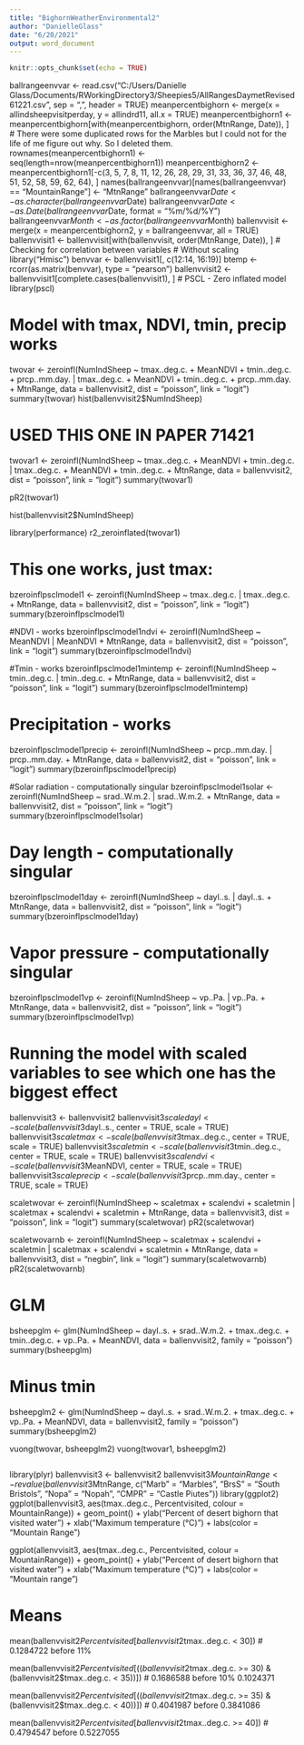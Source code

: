 ```yaml
---
title: "BighornWeatherEnvironmental2"
author: "DanielleGlass"
date: "6/20/2021"
output: word_document
---
```


```r
knitr::opts_chunk$set(echo = TRUE)
```

ballrangeenvvar <- read.csv("C:/Users/Danielle Glass/Documents/RWorkingDirectory3/Sheepies5/AllRangesDaymetRevised61221.csv", sep = ",", header = TRUE)
meanpercentbighorn <- merge(x = allindsheepvisitperday, y = allindrd11, all.x = TRUE)
meanpercentbighorn1 <- meanpercentbighorn[with(meanpercentbighorn, order(MtnRange, Date)), ]
# There were some duplicated rows for the Marbles but I could not for the life of me figure out why. So I deleted them.
rownames(meanpercentbighorn1) <- seq(length=nrow(meanpercentbighorn1))
meanpercentbighorn2 <- meanpercentbighorn1[-c(3, 5, 7, 8, 11, 12, 26, 28, 29, 31, 33, 36, 37, 46, 48, 51, 52, 58, 59, 62, 64), ]
names(ballrangeenvvar)[names(ballrangeenvvar) == "MountainRange"] <- "MtnRange"
ballrangeenvvar$Date <- as.character(ballrangeenvvar$Date)
ballrangeenvvar$Date <- as.Date(ballrangeenvvar$Date, format = "%m/%d/%Y")
ballrangeenvvar$Month <- as.factor(ballrangeenvvar$Month)
ballenvvisit <- merge(x = meanpercentbighorn2, y = ballrangeenvvar, all = TRUE)
ballenvvisit1 <- ballenvvisit[with(ballenvvisit, order(MtnRange, Date)), ]
# Checking for correlation between variables
# Without scaling
library("Hmisc")
benvvar <- ballenvvisit1[, c(12:14, 16:19)]
btemp <- rcorr(as.matrix(benvvar), type = "pearson")
ballenvvisit2 <- ballenvvisit1[complete.cases(ballenvvisit1), ]
# PSCL - Zero inflated model
library(pscl)

# Model with tmax, NDVI, tmin, precip works
twovar <- zeroinfl(NumIndSheep ~ tmax..deg.c. + MeanNDVI + tmin..deg.c. + prcp..mm.day. | tmax..deg.c. + MeanNDVI + tmin..deg.c. + prcp..mm.day. + MtnRange, data = ballenvvisit2, dist = "poisson", link = "logit")
summary(twovar)
hist(ballenvvisit2$NumIndSheep)

# USED THIS ONE IN PAPER 71421
twovar1 <- zeroinfl(NumIndSheep ~ tmax..deg.c. + MeanNDVI + tmin..deg.c. | tmax..deg.c. + MeanNDVI + tmin..deg.c. + MtnRange, data = ballenvvisit2, dist = "poisson", link = "logit")
summary(twovar1)

pR2(twovar1)


hist(ballenvvisit2$NumIndSheep)

library(performance)
r2_zeroinflated(twovar1)

# This one works, just tmax:
bzeroinflpsclmodel1 <- zeroinfl(NumIndSheep ~ tmax..deg.c. | tmax..deg.c. + MtnRange, data = ballenvvisit2, dist = "poisson", link = "logit")
summary(bzeroinflpsclmodel1)

#NDVI - works
bzeroinflpsclmodel1ndvi <- zeroinfl(NumIndSheep ~ MeanNDVI | MeanNDVI + MtnRange, data = ballenvvisit2, dist = "poisson", link = "logit")
summary(bzeroinflpsclmodel1ndvi)

#Tmin - works
bzeroinflpsclmodel1mintemp <- zeroinfl(NumIndSheep ~ tmin..deg.c. | tmin..deg.c. + MtnRange, data = ballenvvisit2, dist = "poisson", link = "logit")
summary(bzeroinflpsclmodel1mintemp)

# Precipitation - works
bzeroinflpsclmodel1precip <- zeroinfl(NumIndSheep ~ prcp..mm.day. | prcp..mm.day. + MtnRange, data = ballenvvisit2, dist = "poisson", link = "logit")
summary(bzeroinflpsclmodel1precip)

#Solar radiation - computationally singular
bzeroinflpsclmodel1solar <- zeroinfl(NumIndSheep ~ srad..W.m.2. | srad..W.m.2. + MtnRange, data = ballenvvisit2, dist = "poisson", link = "logit")
summary(bzeroinflpsclmodel1solar)

# Day length - computationally singular
bzeroinflpsclmodel1day <- zeroinfl(NumIndSheep ~ dayl..s. | dayl..s. + MtnRange, data = ballenvvisit2, dist = "poisson", link = "logit")
summary(bzeroinflpsclmodel1day)

# Vapor pressure - computationally singular
bzeroinflpsclmodel1vp <- zeroinfl(NumIndSheep ~ vp..Pa. | vp..Pa. + MtnRange, data = ballenvvisit2, dist = "poisson", link = "logit")
summary(bzeroinflpsclmodel1vp)



# Running the model with scaled variables to see which one has the biggest effect

ballenvvisit3 <- ballenvvisit2
ballenvvisit3$scaledayl <- scale(ballenvvisit3$dayl..s., center = TRUE, scale = TRUE)
ballenvvisit3$scaletmax <- scale(ballenvvisit3$tmax..deg.c., center = TRUE, scale = TRUE)
ballenvvisit3$scaletmin <- scale(ballenvvisit3$tmin..deg.c., center = TRUE, scale = TRUE)
ballenvvisit3$scalendvi <- scale(ballenvvisit3$MeanNDVI, center = TRUE, scale = TRUE)
ballenvvisit3$scaleprecip <- scale(ballenvvisit3$prcp..mm.day., center = TRUE, scale = TRUE)

scaletwovar <- zeroinfl(NumIndSheep ~ scaletmax + scalendvi + scaletmin | scaletmax + scalendvi + scaletmin + MtnRange, data = ballenvvisit3, dist = "poisson", link = "logit")
summary(scaletwovar)
pR2(scaletwovar)

scaletwovarnb <- zeroinfl(NumIndSheep ~ scaletmax + scalendvi + scaletmin | scaletmax + scalendvi + scaletmin + MtnRange, data = ballenvvisit3, dist = "negbin", link = "logit")
summary(scaletwovarnb)
pR2(scaletwovarnb)

# GLM
bsheepglm <- glm(NumIndSheep ~ dayl..s. + srad..W.m.2. + tmax..deg.c. + tmin..deg.c. +  vp..Pa. + MeanNDVI, data = ballenvvisit2, family = "poisson")
summary(bsheepglm)

# Minus tmin
bsheepglm2 <- glm(NumIndSheep ~ dayl..s. + srad..W.m.2. + tmax..deg.c. +  vp..Pa. + MeanNDVI, data = ballenvvisit2, family = "poisson")
summary(bsheepglm2)

vuong(twovar, bsheepglm2)
vuong(twovar1, bsheepglm2)

```graphing

```
library(plyr)
ballenvvisit3 <- ballenvvisit2
ballenvvisit3$MountainRange <- revalue(ballenvvisit3$MtnRange, c("Marb" = "Marbles", "BrsS" = "South Bristols", "Nopa" = "Nopah", "CMPR" = "Castle Piutes"))
library(ggplot2)
ggplot(ballenvvisit3, aes(tmax..deg.c., Percentvisited, colour = MountainRange)) + geom_point() + ylab("Percent of desert bighorn that visited water") + xlab("Maximum temperature (°C)") + labs(color = "Mountain Range")

ggplot(allenvvisit3, aes(tmax..deg.c., Percentvisited, colour = MountainRange)) + geom_point() + ylab("Percent of desert bighorn that visited water") + xlab("Maximum temperature (°C)") + labs(color = "Mountain range")


# Means
mean(ballenvvisit2$Percentvisited[ballenvvisit2$tmax..deg.c. < 30])
# 0.1284722 before 11%

mean(ballenvvisit2$Percentvisited[((ballenvvisit2$tmax..deg.c. >= 30) & (ballenvvisit2$tmax..deg.c. < 35))])
# 0.1686588 before 10% 0.1024371

mean(ballenvvisit2$Percentvisited[((ballenvvisit2$tmax..deg.c. >= 35) & (ballenvvisit2$tmax..deg.c. < 40))])
# 0.4041987 before 0.3841086

mean(ballenvvisit2$Percentvisited[ballenvvisit2$tmax..deg.c. >= 40])
# 0.4794547 before 0.5227055

